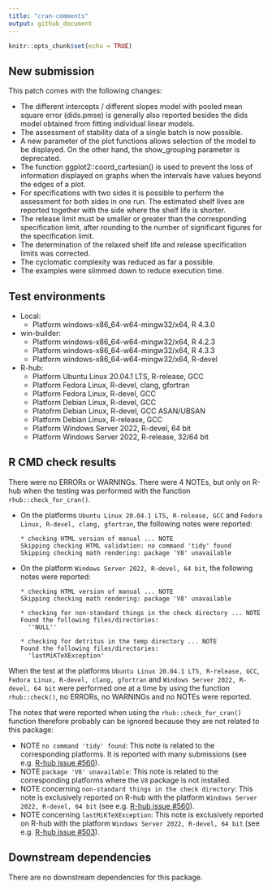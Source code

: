 ```yaml
---
title: "cran-comments"
output: github_document
---
```


<!-- cran-comments.md is generated from cran-comments.Rmd. -->

```r

knitr::opts_chunk$set(echo = TRUE)

```

## New submission

This patch comes with the following changes:

- The different intercepts / different slopes model with pooled mean square error (dids.pmse) is generally also reported besides the dids model obtained from fitting individual linear models.
- The assessment of stability data of a single batch is now possible.
- A new parameter of the plot functions allows selection of the model to be displayed. On the other hand, the show_grouping parameter is deprecated.
- The function ggplot2::coord_cartesian() is used to prevent the loss of information displayed on graphs when the intervals have values beyond the  edges of a plot.
- For specifications with two sides it is possible to perform the assessment for both sides in one run. The estimated shelf lives are reported together with the side where the shelf life is shorter.
- The release limit must be smaller or greater than the corresponding  specification limit, after rounding to the number of significant figures for the specification limit.
- The determination of the relaxed shelf life and release specification limits was corrected.
- The cyclomatic complexity was reduced as far a possible.
- The examples were slimmed down to reduce execution time.

## Test environments

- Local:
  - Platform windows-x86_64-w64-mingw32/x64, R 4.3.0
- win-builder:
  - Platform windows-x86_64-w64-mingw32/x64, R 4.2.3
  - Platform windows-x86_64-w64-mingw32/x64, R 4.3.3
  - Platform windows-x86_64-w64-mingw32/x64, R-devel
- R-hub:
  - Platform Ubuntu Linux 20.04.1 LTS, R-release, GCC
  - Platform Fedora Linux, R-devel, clang, gfortran
  - Platform Fedora Linux, R-devel, GCC
  - Platform Debian Linux, R-devel, GCC
  - Platofrm Debian Linux, R-devel, GCC ASAN/UBSAN
  - Platform Debian Linux, R-release, GCC
  - Platform Windows Server 2022, R-devel, 64 bit
  - Platform Windows Server 2022, R-release, 32/64 bit

## R CMD check results

There were no ERRORs or WARNINGs. There were 4 NOTEs, but only on R-hub when the testing was performed with the function `rhub::check_for_cran()`.

- On the platforms `Ubuntu Linux 20.04.1 LTS, R-release, GCC` and `Fedora Linux, R-devel, clang, gfortran`, the following notes were reported:

  ```
  * checking HTML version of manual ... NOTE
  Skipping checking HTML validation: no command 'tidy' found
  Skipping checking math rendering: package 'V8' unavailable
  ```

- On the platform `Windows Server 2022, R-devel, 64 bit`, the following notes were reported:

  ```
  * checking HTML version of manual ... NOTE
  Skipping checking math rendering: package 'V8' unavailable
  
  * checking for non-standard things in the check directory ... NOTE
  Found the following files/directories:
    ''NULL''
  
  * checking for detritus in the temp directory ... NOTE
  Found the following files/directories:
    'lastMiKTeXException'
  ```

When the test at the platforms `Ubuntu Linux 20.04.1 LTS, R-release, GCC`, `Fedora Linux, R-devel, clang, gfortran` and `Windows Server 2022, R-devel, 64 bit` were performed one at a time by using the function `rhub::check()`, no ERRORs, no WARNINGs and no NOTEs were reported.

The notes that were reported when using the `rhub::check_for_cran()` function therefore probably can be ignored because they are not related to this package:

- NOTE `no command 'tidy' found`: This note is related to the corresponding platforms. It is reported with many submissions (see e.g. [R-hub issue #560](https://github.com/r-hub/rhub/issues/548)).
- NOTE `package 'V8' unavailable`: This note is related to the corresponding platforms where the `V8` package is not installed.
- NOTE concerning `non-standard things in the check directory`: This note is exclusively reported on R-hub with the platform `Windows Server 2022, R-devel, 64 bit` (see e.g. [R-hub issue #560](https://github.com/r-hub/rhub/issues/560)).
- NOTE concerning `lastMiKTeXException`: This note is exclusively reported on R-hub with the platform `Windows Server 2022, R-devel, 64 bit` (see e.g. [R-hub issue #503](https://github.com/r-hub/rhub/issues/503)).


## Downstream dependencies

There are no downstream dependencies for this package.
